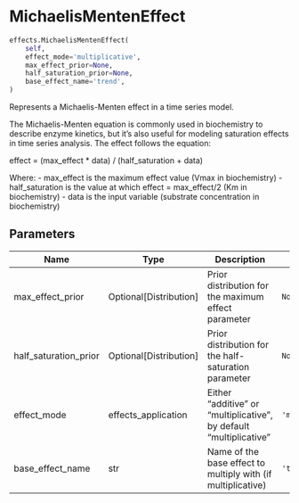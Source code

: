 # MichaelisMentenEffect { #prophetverse.effects.MichaelisMentenEffect }

```python
effects.MichaelisMentenEffect(
    self,
    effect_mode='multiplicative',
    max_effect_prior=None,
    half_saturation_prior=None,
    base_effect_name='trend',
)
```

Represents a Michaelis-Menten effect in a time series model.

The Michaelis-Menten equation is commonly used in biochemistry to describe
enzyme kinetics, but it's also useful for modeling saturation effects in
time series analysis. The effect follows the equation:

effect = (max_effect * data) / (half_saturation + data)

Where:
- max_effect is the maximum effect value (Vmax in biochemistry)
- half_saturation is the value at which effect = max_effect/2 (Km in biochemistry)
- data is the input variable (substrate concentration in biochemistry)

## Parameters {.doc-section .doc-section-parameters}

| Name                  | Type                     | Description                                                        | Default            |
|-----------------------|--------------------------|--------------------------------------------------------------------|--------------------| 
| max_effect_prior      | Optional\[Distribution\] | Prior distribution for the maximum effect parameter               | `None`             |
| half_saturation_prior | Optional\[Distribution\] | Prior distribution for the half-saturation parameter              | `None`             |
| effect_mode           | effects_application      | Either "additive" or "multiplicative", by default "multiplicative" | `'multiplicative'` |
| base_effect_name      | str                      | Name of the base effect to multiply with (if multiplicative)       | `'trend'`          |